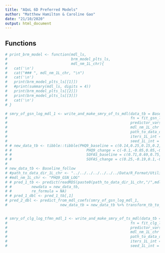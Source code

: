 ```yaml
---
title: "AQoL 6D Preferred Models"
author: "Matthew Hamilton & Caroline Gao"
date: "21/10/2020"
output: html_document
---
```



## Functions 
```r






# print_brm_model <- function(mdl_ls,
#                             brm_model_plts_ls,
#                             mdl_nm_1L_chr){
#   cat('\n') 
#   cat("### ", mdl_nm_1L_chr, "\n")
#   cat('\n') 
#   print(brm_model_plts_ls[[1]])
#   #print(summary(mdl_ls, digits = 4))
#   print(brm_model_plts_ls[[2]])
#   print(brm_model_plts_ls[[3]])
#   cat('\n')
# }


```

```r
# smry_of_gsn_log_mdl_1 <- write_and_make_smry_of_ts_mdl(data_tb = Baseline_follow,
#                                                        fn = fit_gsn_log_lnk,
#                                                        predictor_vars_nms_chr = c("PHQ9","SOFAS"),
#                                                        mdl_nm_1L_chr = "PHQ9_GSN_LOG",
#                                                        path_to_data_dir_1L_chr = "../../../../../../../Data/R_Format/Utility_Models",
#                                                        iters_1L_int = 4000L,
#                                                        seed_1L_int = 1000L)
# # new_data_tb <- tibble::tibble(PHQ9_baseline = c(0.14,0.25,0.15,0.2,0.11),
# #                                  PHQ9_change = c(-0.1,-0.05,0.05,-0.06,0.1),
# #                                  SOFAS_baseline = c(0.71,0.69,0.75,0.43,0.29),
# #                                  SOFAS_change = c(0.25,-0.19,0.1,-0.1,0.2))
# 
# new_data_tb <- Baseline_follow
# #path_to_data_dir_1L_chr <- "../../../../../../../Data/R_Format/Utility_Models"
# #mdl_nm_1L_chr <- "PHQ9_GSN_LOG"
# # pred_1_tb <- predict(readRDS(paste0(path_to_data_dir_1L_chr,"/",mdl_nm_1L_chr,".RDS")),
# #         newdata = new_data_tb,
# #         re_formula = NA)
# # pred_1_dbl <- pred_1_tb[,1]
# pred_2_dbl <- predict_from_mdl_coefs(smry_of_gsn_log_mdl_1,
#                        new_data_tb = new_data_tb %>% transform_tb_to_mdl_inp(predictor_vars_nms_chr = c("PHQ9","SOFAS")))
 
```

```r
# smry_of_clg_log_tfmn_mdl_1 <- write_and_make_smry_of_ts_mdl(data_tb = Baseline_follow,
#                                                        fn = fit_clg_log_tfmn,
#                                                        predictor_vars_nms_chr = c("PHQ9","SOFAS"),
#                                                        mdl_nm_1L_chr = "PHQ9_CLL_TFN",
#                                                        path_to_data_dir_1L_chr = "../../../../../../../Data/R_Format/Utility_Models",
#                                                        iters_1L_int = 4000L,
#                                                        seed_1L_int = 1000L)

```

